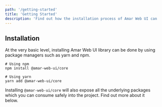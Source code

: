 ```yaml
---
path: '/getting-started'
title: 'Getting Started'
description: 'Find out how the installation process of Amar Web UI can be done.'
---
```


## Installation

At the very basic level, installing Amar Web UI library can be done by using package managers such as yarn and npm.

```shell
# Using npm
npm install @amar-web-ui/core

# Using yarn
yarn add @amar-web-ui/core
```

Installing `@amar-web-ui/core` will also expose all the underlying packages which you can consume safely into
the project. Find out more about it below.
